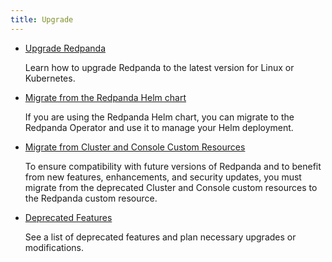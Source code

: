 ```yaml
---
title: Upgrade
---
```


<head>
    <meta name="title" content="Upgrade| Redpanda Docs"/>
    <meta name="description" content="Index page for upgrade and migration topics related to Redpanda. Find guidance on migrating to new features or from deprecated features to newer versions."/>
    <link rel="canonical" href="https://docs.redpanda.com/docs/migrate/index/" />
</head>


- [Upgrade Redpanda](../../manage/cluster-maintenance/rolling-upgrade)

  Learn how to upgrade Redpanda to the latest version for Linux or Kubernetes.

- [Migrate from the Redpanda Helm chart](./kubernetes/helm-to-operator)

  If you are using the Redpanda Helm chart, you can migrate to the Redpanda Operator and use it to manage your Helm deployment.

- [Migrate from Cluster and Console Custom Resources](./kubernetes/operator)

  To ensure compatibility with future versions of Redpanda and to benefit from new features, enhancements, and security updates, you must migrate from the deprecated Cluster and Console custom resources to the Redpanda custom resource.

- [Deprecated Features](../deprecated)

  See a list of deprecated features and plan necessary upgrades or modifications.
